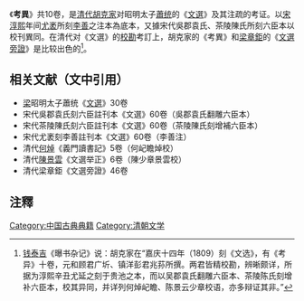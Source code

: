 《'''考異'''》共10卷，是[[清朝|清代]][[胡克家|胡克家]]对昭明太子[[蕭统|蕭统]]的《[[文選|文選]]》及其注疏的考证。以[[宋朝|宋]][[淳熙|淳熙]]年间[[尤袤|尤袤]]所刻[[李善|李善]]之注本為底本，又據宋代吳郡袁氏、茶陵陳氏所刻六臣本以校刊異同。在清代对《文選》的[[校勘|校勘]]考訂上，胡克家的《考異》和[[梁章鉅|梁章鉅]]的《[[文選旁證|文選旁證]]》是比较出色的<ref>[[钱泰吉|钱泰吉]]《曝书杂记》说：胡克家在“嘉庆十四年（1809）刻《文选》，有《考异》十卷，元和顾君广圻、镇洋彭君兆荪所撰。两君皆精校勘，辨晰颇详，所据为淳熙辛丑尤延之刻于贵池之本，而以吴郡袁氏翻雕六臣本、茶陵陈氏刻增补六臣本，校其异同，并详列何焯屺瞻、陈景云少章校语，亦多辩证其非。” </ref>。

==相关文献（文中引用）==
*[[梁朝|梁]]昭明太子蕭统《[[文選|文選]]》30卷
*宋代吳郡袁氏刻六臣註刊本《文選》60卷（吳郡袁氏翻雕六臣本）
*宋代茶陵陳氏刻六臣註刊本《文選》60卷（茶陵陳氏刻增補六臣本）
*宋代尤袤刻李善註刊本《文選》60卷（李善注）
*清代[[何焯|何焯]]《義門讀書記》5卷（何屺瞻焯校）
*清代[[陳景雲|陳景雲]]《文選举正》6卷（陳少章景雲校）
*清代梁章鉅《文選旁證》46卷

==注釋==
{{reflist}}
[[Category:中国古典典籍|Category:中国古典典籍]]
[[Category:清朝文学|Category:清朝文学]]